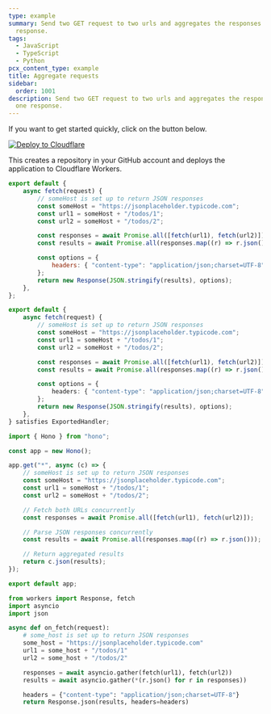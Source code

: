 ```yaml
---
type: example
summary: Send two GET request to two urls and aggregates the responses into one
  response.
tags:
  - JavaScript
  - TypeScript
  - Python
pcx_content_type: example
title: Aggregate requests
sidebar:
  order: 1001
description: Send two GET request to two urls and aggregates the responses into
  one response.
---
```


If you want to get started quickly, click on the button below.

[![Deploy to Cloudflare](https://deploy.workers.cloudflare.com/button)](https://deploy.workers.cloudflare.com/?url=https://github.com/cloudflare/docs-examples/tree/main/workers/aggregate-requests)

This creates a repository in your GitHub account and deploys the application to Cloudflare Workers.


<Tabs syncKey="workersExamples"> <TabItem label="JavaScript" icon="seti:javascript">

```js
export default {
	async fetch(request) {
		// someHost is set up to return JSON responses
		const someHost = "https://jsonplaceholder.typicode.com";
		const url1 = someHost + "/todos/1";
		const url2 = someHost + "/todos/2";

		const responses = await Promise.all([fetch(url1), fetch(url2)]);
		const results = await Promise.all(responses.map((r) => r.json()));

		const options = {
			headers: { "content-type": "application/json;charset=UTF-8" },
		};
		return new Response(JSON.stringify(results), options);
	},
};
```

</TabItem> <TabItem label="TypeScript" icon="seti:typescript">

```ts
export default {
	async fetch(request) {
		// someHost is set up to return JSON responses
		const someHost = "https://jsonplaceholder.typicode.com";
		const url1 = someHost + "/todos/1";
		const url2 = someHost + "/todos/2";

		const responses = await Promise.all([fetch(url1), fetch(url2)]);
		const results = await Promise.all(responses.map((r) => r.json()));

		const options = {
			headers: { "content-type": "application/json;charset=UTF-8" },
		};
		return new Response(JSON.stringify(results), options);
	},
} satisfies ExportedHandler;
```

</TabItem> <TabItem label="Hono" icon="seti:typescript">

```ts
import { Hono } from "hono";

const app = new Hono();

app.get("*", async (c) => {
	// someHost is set up to return JSON responses
	const someHost = "https://jsonplaceholder.typicode.com";
	const url1 = someHost + "/todos/1";
	const url2 = someHost + "/todos/2";

	// Fetch both URLs concurrently
	const responses = await Promise.all([fetch(url1), fetch(url2)]);

	// Parse JSON responses concurrently
	const results = await Promise.all(responses.map((r) => r.json()));

	// Return aggregated results
	return c.json(results);
});

export default app;
```

</TabItem> <TabItem label="Python" icon="seti:python">

```py
from workers import Response, fetch
import asyncio
import json

async def on_fetch(request):
    # some_host is set up to return JSON responses
    some_host = "https://jsonplaceholder.typicode.com"
    url1 = some_host + "/todos/1"
    url2 = some_host + "/todos/2"

    responses = await asyncio.gather(fetch(url1), fetch(url2))
    results = await asyncio.gather(*(r.json() for r in responses))

    headers = {"content-type": "application/json;charset=UTF-8"}
    return Response.json(results, headers=headers)
```

</TabItem> </Tabs>
